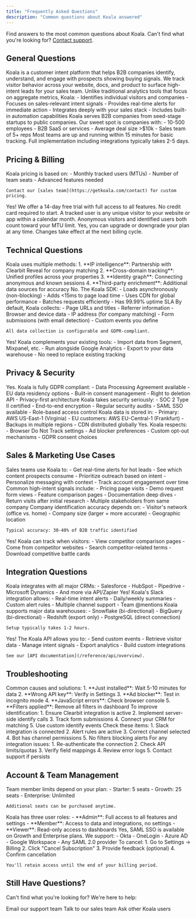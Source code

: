 ```yaml
---
title: "Frequently Asked Questions"
description: "Common questions about Koala answered"
---
```


Find answers to the most common questions about Koala. Can't find what you're looking for? [Contact support](mailto:support@getkoala.com).

## General Questions

<AccordionGroup>
  <Accordion title="What is Koala?">
    Koala is a customer intent platform that helps B2B companies identify, understand, and engage with prospects showing buying signals. We track visitor behavior across your website, docs, and product to surface high-intent leads for your sales team.
  </Accordion>
  
  <Accordion title="How is Koala different from other analytics tools?">
    Unlike traditional analytics tools that focus on aggregate metrics, Koala:
    - Identifies individual visitors and companies
    - Focuses on sales-relevant intent signals
    - Provides real-time alerts for immediate action
    - Integrates deeply with your sales stack
    - Includes built-in automation capabilities
  </Accordion>
  
  <Accordion title="What size companies use Koala?">
    Koala serves B2B companies from seed-stage startups to public companies. Our sweet spot is companies with:
    - 10-500 employees
    - B2B SaaS or services
    - Average deal size >$10k
    - Sales team of 5+ reps
  </Accordion>
  
  <Accordion title="How quickly can I get started?">
    Most teams are up and running within 15 minutes for basic tracking. Full implementation including integrations typically takes 2-5 days.
  </Accordion>
</AccordionGroup>

## Pricing & Billing

<AccordionGroup>
  <Accordion title="How much does Koala cost?">
    Koala pricing is based on:
    - Monthly tracked users (MTUs)
    - Number of team seats
    - Advanced features needed
    
    Contact our [sales team](https://getkoala.com/contact) for custom pricing.
  </Accordion>
  
  <Accordion title="Is there a free trial?">
    Yes! We offer a 14-day free trial with full access to all features. No credit card required to start.
  </Accordion>
  
  <Accordion title="What counts as a tracked user?">
    A tracked user is any unique visitor to your website or app within a calendar month. Anonymous visitors and identified users both count toward your MTU limit.
  </Accordion>
  
  <Accordion title="Can I change plans anytime?">
    Yes, you can upgrade or downgrade your plan at any time. Changes take effect at the next billing cycle.
  </Accordion>
</AccordionGroup>

## Technical Questions

<AccordionGroup>
  <Accordion title="How does Koala identify anonymous visitors?">
    Koala uses multiple methods:
    1. **IP intelligence**: Partnership with Clearbit Reveal for company matching
    2. **Cross-domain tracking**: Unified profiles across your properties
    3. **Identity graph**: Connecting anonymous and known sessions
    4. **Third-party enrichment**: Additional data sources for accuracy
  </Accordion>
  
  <Accordion title="Will Koala slow down my website?">
    No. The Koala SDK:
    - Loads asynchronously (non-blocking)
    - Adds <15ms to page load time
    - Uses CDN for global performance
    - Batches requests efficiently
    - Has 99.99% uptime SLA
  </Accordion>
  
  <Accordion title="What data does Koala collect?">
    By default, Koala collects:
    - Page URLs and titles
    - Referrer information
    - Browser and device data
    - IP address (for company matching)
    - Form submissions (with email detection)
    - Custom events you define
    
    All data collection is configurable and GDPR-compliant.
  </Accordion>
  
  <Accordion title="Can Koala work with my existing analytics?">
    Yes! Koala complements your existing tools:
    - Import data from Segment, Mixpanel, etc.
    - Run alongside Google Analytics
    - Export to your data warehouse
    - No need to replace existing tracking
  </Accordion>
</AccordionGroup>

## Privacy & Security

<AccordionGroup>
  <Accordion title="Is Koala GDPR compliant?">
    Yes. Koala is fully GDPR compliant:
    - Data Processing Agreement available
    - EU data residency options
    - Built-in consent management
    - Right to deletion API
    - Privacy-first architecture
  </Accordion>
  
  <Accordion title="How secure is my data?">
    Koala takes security seriously:
    - SOC 2 Type II certified
    - End-to-end encryption
    - Regular security audits
    - SAML SSO available
    - Role-based access control
  </Accordion>
  
  <Accordion title="Where is data stored?">
    Koala data is stored in:
    - Primary: AWS US-East-1 (Virginia)
    - EU customers: AWS EU-Central-1 (Frankfurt)
    - Backups in multiple regions
    - CDN distributed globally
  </Accordion>
  
  <Accordion title="Can visitors opt out?">
    Yes. Koala respects:
    - Browser Do Not Track settings
    - Ad blocker preferences
    - Custom opt-out mechanisms
    - GDPR consent choices
  </Accordion>
</AccordionGroup>

## Sales & Marketing Use Cases

<AccordionGroup>
  <Accordion title="How do sales teams use Koala?">
    Sales teams use Koala to:
    - Get real-time alerts for hot leads
    - See which content prospects consume
    - Prioritize outreach based on intent
    - Personalize messaging with context
    - Track account engagement over time
  </Accordion>
  
  <Accordion title="What intent signals should I track?">
    Common high-intent signals include:
    - Pricing page visits
    - Demo request form views
    - Feature comparison pages
    - Documentation deep dives
    - Return visits after initial research
    - Multiple stakeholders from same company
  </Accordion>
  
  <Accordion title="How accurate is the company identification?">
    Company identification accuracy depends on:
    - Visitor's network (office vs. home)
    - Company size (larger = more accurate)
    - Geographic location
    
    Typical accuracy: 30-40% of B2B traffic identified
  </Accordion>
  
  <Accordion title="Can I track competitor research?">
    Yes! Koala can track when visitors:
    - View competitor comparison pages
    - Come from competitor websites
    - Search competitor-related terms
    - Download competitive battle cards
  </Accordion>
</AccordionGroup>

## Integration Questions

<AccordionGroup>
  <Accordion title="Which CRMs does Koala integrate with?">
    Koala integrates with all major CRMs:
    - Salesforce
    - HubSpot
    - Pipedrive
    - Microsoft Dynamics
    - And more via API/Zapier
  </Accordion>
  
  <Accordion title="Can I send alerts to Slack?">
    Yes! Koala's Slack integration allows:
    - Real-time intent alerts
    - Daily/weekly summaries
    - Custom alert rules
    - Multiple channel support
    - Team @mentions
  </Accordion>
  
  <Accordion title="How do I connect my data warehouse?">
    Koala supports major data warehouses:
    - Snowflake (bi-directional)
    - BigQuery (bi-directional)
    - Redshift (export only)
    - PostgreSQL (direct connection)
    
    Setup typically takes 1-2 hours.
  </Accordion>
  
  <Accordion title="Is there an API?">
    Yes! The Koala API allows you to:
    - Send custom events
    - Retrieve visitor data
    - Manage intent signals
    - Export analytics
    - Build custom integrations
    
    See our [API documentation](/reference/api/overview).
  </Accordion>
</AccordionGroup>

## Troubleshooting

<AccordionGroup>
  <Accordion title="I'm not seeing any data">
    Common causes and solutions:
    1. **Just installed**: Wait 5-10 minutes for data
    2. **Wrong API key**: Verify in Settings
    3. **Ad blocker**: Test in incognito mode
    4. **JavaScript errors**: Check browser console
    5. **Filters applied**: Remove all filters in dashboard
  </Accordion>
  
  <Accordion title="Visitors aren't being identified">
    To improve identification:
    1. Ensure Clearbit integration is active
    2. Implement server-side identify calls
    3. Track form submissions
    4. Connect your CRM for matching
    5. Use custom identify events
  </Accordion>
  
  <Accordion title="Slack alerts aren't working">
    Check these items:
    1. Slack integration is connected
    2. Alert rules are active
    3. Correct channel selected
    4. Bot has channel permissions
    5. No filters blocking alerts
  </Accordion>
  
  <Accordion title="Integration sync issues">
    For any integration issues:
    1. Re-authenticate the connection
    2. Check API limits/quotas
    3. Verify field mappings
    4. Review error logs
    5. Contact support if persists
  </Accordion>
</AccordionGroup>

## Account & Team Management

<AccordionGroup>
  <Accordion title="How many team members can I add?">
    Team member limits depend on your plan:
    - Starter: 5 seats
    - Growth: 25 seats
    - Enterprise: Unlimited
    
    Additional seats can be purchased anytime.
  </Accordion>
  
  <Accordion title="What are the different user roles?">
    Koala has three user roles:
    - **Admin**: Full access to all features and settings
    - **Member**: Access to data and integrations, no settings
    - **Viewer**: Read-only access to dashboards
  </Accordion>
  
  <Accordion title="Can I use SAML SSO?">
    Yes, SAML SSO is available on Growth and Enterprise plans. We support:
    - Okta
    - OneLogin  
    - Azure AD
    - Google Workspace
    - Any SAML 2.0 provider
  </Accordion>
  
  <Accordion title="How do I cancel my account?">
    To cancel:
    1. Go to Settings → Billing
    2. Click "Cancel Subscription"
    3. Provide feedback (optional)
    4. Confirm cancellation
    
    You'll retain access until the end of your billing period.
  </Accordion>
</AccordionGroup>

## Still Have Questions?

Can't find what you're looking for? We're here to help:

<CardGroup cols={3}>
  <Card title="Contact Support" icon="headset" href="mailto:support@getkoala.com">
    Email our support team
  </Card>
  
  <Card title="Book a Demo" icon="calendar" href="https://getkoala.com/contact">
    Talk to our sales team
  </Card>
  
  <Card title="Join Community" icon="users" href="https://community.getkoala.com">
    Ask other Koala users
  </Card>
</CardGroup>